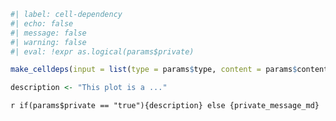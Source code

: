 ```r
#| label: cell-dependency
#| echo: false
#| message: false
#| warning: false
#| eval: !expr as.logical(params$private)

make_celldeps(input = list(type = params$type, content = params$content))

description <- "This plot is a ..."
```
`r if(params$private == "true"){description} else {private_message_md}`  